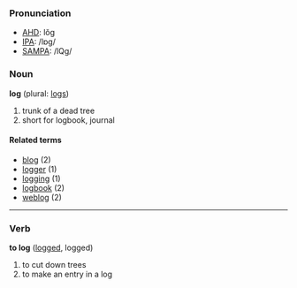 ===Pronunciation===
*[[w:AHD|AHD]]: lŏg
*[[w:IPA|IPA]]: /lɒg/
*[[w:SAMPA|SAMPA]]: /lQg/

===Noun===
'''log''' (plural: [[logs]])

# trunk of a dead tree
# short for logbook, journal

====Related terms====
*[[blog]] (2)
*[[logger]] (1)
*[[logging]] (1)
*[[logbook]] (2)
*[[weblog]] (2)

----

===Verb===
'''to log''' ([[logged]], logged)

# to cut down trees
# to make an entry in a log